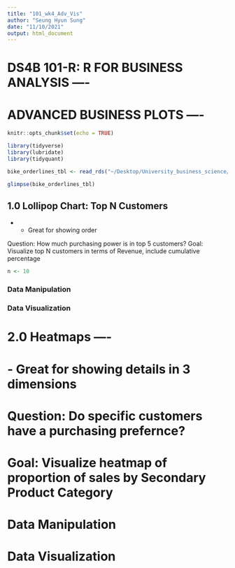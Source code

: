 ```yaml
---
title: "101_wk4_Adv_Vis"
author: "Seung Hyun Sung"
date: "11/10/2021"
output: html_document
---
```


# DS4B 101-R: R FOR BUSINESS ANALYSIS ---- 
# ADVANCED BUSINESS PLOTS ----

```r
knitr::opts_chunk$set(echo = TRUE)
```


```r
library(tidyverse)
library(lubridate)
library(tidyquant)

bike_orderlines_tbl <- read_rds("~/Desktop/University_business_science/DS4B_101/00_data/bike_sales/data_wrangled/bike_orderlines.rds")

glimpse(bike_orderlines_tbl)
```



## 1.0 Lollipop Chart: Top N Customers 

* - Great for showing order

Question: How much purchasing power is in top 5 customers?
Goal: Visualize top N customers in terms of Revenue, include cumulative percentage


```r
n <- 10
```

### Data Manipulation


### Data Visualization





# 2.0 Heatmaps ----
# - Great for showing details in 3 dimensions

# Question: Do specific customers have a purchasing prefernce?
# Goal: Visualize heatmap of proportion of sales by Secondary Product Category

# Data Manipulation


# Data Visualization